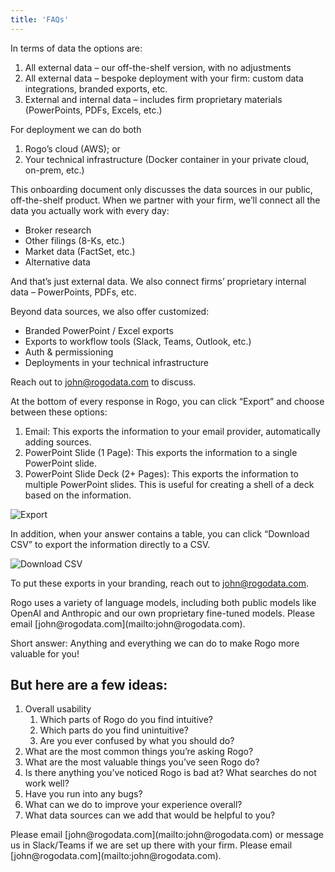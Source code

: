 ```yaml
---
title: 'FAQs'
---
```


<AccordionGroup>

<Accordion title="What are my firm’s options for partnering with Rogo?">
In terms of data the options are:

1. All external data – our off-the-shelf version, with no adjustments
2. All external data – bespoke deployment with your firm: custom data integrations, branded exports, etc.
3. External and internal data – includes firm proprietary materials (PowerPoints, PDFs, Excels, etc.)

For deployment we can do both

1. Rogo’s cloud (AWS); or
2. Your technical infrastructure (Docker container in your private cloud, on-prem, etc.)
</Accordion>

<Accordion title="How can Rogo be customized for my firm?">
This onboarding document only discusses the data sources in our public, off-the-shelf product. When we partner with your firm, we’ll connect all the data you actually work with every day:

- Broker research
- Other filings (8-Ks, etc.)
- Market data (FactSet, etc.)
- Alternative data

And that’s just external data. We also connect firms’ proprietary internal data – PowerPoints, PDFs, etc.

Beyond data sources, we also offer customized:

- Branded PowerPoint / Excel exports
- Exports to workflow tools (Slack, Teams, Outlook, etc.)
- Auth & permissioning
- Deployments in your technical infrastructure

Reach out to [john@rogodata.com](mailto:john@rogodata.com) to discuss.
</Accordion>

<Accordion title="How do I export answers from Rogo?">
At the bottom of every response in Rogo, you can click “Export” and choose between these options:

1. Email: This exports the information to your email provider, automatically adding sources.
2. PowerPoint Slide (1 Page): This exports the information to a single PowerPoint slide.
3. PowerPoint Slide Deck (2+ Pages): This exports the information to multiple PowerPoint slides. This is useful for creating a shell of a deck based on the information.

<img
  className="block dark:hidden"
  src="/images/faqs-1.png"
  alt="Export"
/>

In addition, when your answer contains a table, you can click “Download CSV” to export the information directly to a CSV.

<img
  className="block dark:hidden"
  src="/images/faqs-2.png"
  alt="Download CSV"
/>

To put these exports in your branding, reach out to [john@rogodata.com](mailto:john@rogodata.com).
</Accordion>

<Accordion title="What model does Rogo use?">
Rogo uses a variety of language models, including both public models like OpenAI and Anthropic and our own proprietary fine-tuned models.
</Accordion>

<Accordion title="How do I give feedback on the product?">
Please email [john@rogodata.com](mailto:john@rogodata.com).
</Accordion>

<Accordion title="What sorts of feedback should I give to the Rogo team?">

Short answer: Anything and everything we can do to make Rogo more valuable for you! 

## But here are a few ideas:

1. Overall usability
    1. Which parts of Rogo do you find intuitive?
    2. Which parts do you find unintuitive?
    3. Are you ever confused by what you should do?
2. What are the most common things you’re asking Rogo?
3. What are the most valuable things you’ve seen Rogo do?
4. Is there anything you’ve noticed Rogo is bad at? What searches do not work well?
5. Have you run into any bugs?
6. What can we do to improve your experience overall?
7. What data sources can we add that would be helpful to you?
</Accordion>

<Accordion title="How do I request new data sources?">
Please email [john@rogodata.com](mailto:john@rogodata.com) or message us in Slack/Teams if we are set up there with your firm.
</Accordion>

<Accordion title="How do I get in touch with Rogo?">
Please email [john@rogodata.com](mailto:john@rogodata.com).
</Accordion>

</AccordionGroup>